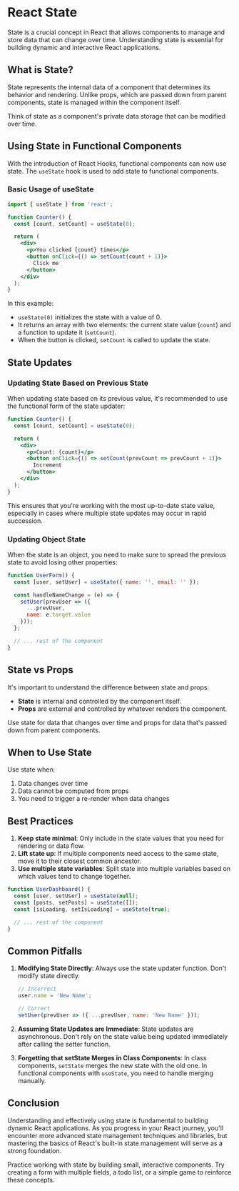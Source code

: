 
# React State

State is a crucial concept in React that allows components to manage and store data that can change over time. Understanding state is essential for building dynamic and interactive React applications.

## What is State?

State represents the internal data of a component that determines its behavior and rendering. Unlike props, which are passed down from parent components, state is managed within the component itself.

<Callout emoji="💡">
  Think of state as a component's private data storage that can be modified over time.
</Callout>

## Using State in Functional Components

With the introduction of React Hooks, functional components can now use state. The `useState` hook is used to add state to functional components.

### Basic Usage of useState

```jsx
import { useState } from 'react';

function Counter() {
  const [count, setCount] = useState(0);

  return (
    <div>
      <p>You clicked {count} times</p>
      <button onClick={() => setCount(count + 1)}>
        Click me
      </button>
    </div>
  );
}
```

In this example:
- `useState(0)` initializes the state with a value of 0.
- It returns an array with two elements: the current state value (`count`) and a function to update it (`setCount`).
- When the button is clicked, `setCount` is called to update the state.


## State Updates

### Updating State Based on Previous State

When updating state based on its previous value, it's recommended to use the functional form of the state updater:

```jsx
function Counter() {
  const [count, setCount] = useState(0);

  return (
    <div>
      <p>Count: {count}</p>
      <button onClick={() => setCount(prevCount => prevCount + 1)}>
        Increment
      </button>
    </div>
  );
}
```

This ensures that you're working with the most up-to-date state value, especially in cases where multiple state updates may occur in rapid succession.

### Updating Object State

When the state is an object, you need to make sure to spread the previous state to avoid losing other properties:

```jsx
function UserForm() {
  const [user, setUser] = useState({ name: '', email: '' });

  const handleNameChange = (e) => {
    setUser(prevUser => ({
      ...prevUser,
      name: e.target.value
    }));
  };

  // ... rest of the component
}
```

## State vs Props

It's important to understand the difference between state and props:

- **State** is internal and controlled by the component itself.
- **Props** are external and controlled by whatever renders the component.

<Callout emoji="🔑">
  Use state for data that changes over time and props for data that's passed down from parent components.
</Callout>

## When to Use State

Use state when:
1. Data changes over time
2. Data cannot be computed from props
3. You need to trigger a re-render when data changes

## Best Practices

1. **Keep state minimal**: Only include in the state values that you need for rendering or data flow.
2. **Lift state up**: If multiple components need access to the same state, move it to their closest common ancestor.
3. **Use multiple state variables**: Split state into multiple variables based on which values tend to change together.

```jsx
function UserDashboard() {
  const [user, setUser] = useState(null);
  const [posts, setPosts] = useState([]);
  const [isLoading, setIsLoading] = useState(true);

  // ... rest of the component
}
```

## Common Pitfalls

1. **Modifying State Directly**: Always use the state updater function. Don't modify state directly.

   ```jsx
   // Incorrect
   user.name = 'New Name';

   // Correct
   setUser(prevUser => ({ ...prevUser, name: 'New Name' }));
   ```

2. **Assuming State Updates are Immediate**: State updates are asynchronous. Don't rely on the state value being updated immediately after calling the setter function.

3. **Forgetting that setState Merges in Class Components**: In class components, `setState` merges the new state with the old one. In functional components with `useState`, you need to handle merging manually.

## Conclusion

Understanding and effectively using state is fundamental to building dynamic React applications. As you progress in your React journey, you'll encounter more advanced state management techniques and libraries, but mastering the basics of React's built-in state management will serve as a strong foundation.

<Callout emoji="🚀">
  Practice working with state by building small, interactive components. Try creating a form with multiple fields, a todo list, or a simple game to reinforce these concepts.
</Callout>